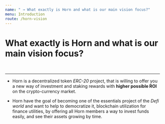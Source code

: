---
name: " → What exactly is Horn and what is our main vision focus?"
menu: Introduction
route: /horn-vision
---

# What exactly is Horn and what is our main vision focus?

<br/>
<hr/>

- Horn is a decentralized token <i>ERC-20</i> project, that is willing to offer you a new way of investment and staking rewards with <b>higher possible ROI</b> on the crypto-currency market.

- Horn have the goal of becoming one of the essentials project of the <i>Defi world</i> and want to help to democratize it, blockchain utilization for finance utilities, by offering all Horn members a way to invest funds easily, and see their assets growing by time.
